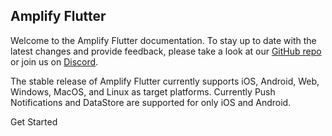 ## Amplify Flutter

Welcome to the Amplify Flutter documentation. To stay up to date with the latest changes and provide feedback, please take a look at our [GitHub repo](https://github.com/aws-amplify/amplify-flutter) or join us on [Discord](https://discord.gg/jWVbPfC).

The stable release of Amplify Flutter currently supports iOS, Android, Web, Windows, MacOS, and Linux as target platforms. Currently Push Notifications and DataStore are supported for only iOS and Android.

<InternalLinkButton href="/gen1/flutter/start/project-setup/prerequisites/">
  <span slot="text">Get Started</span>
</InternalLinkButton>
